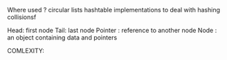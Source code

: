 Where used ?
circular lists
hashtable implementations to deal with hashing collisionsf


Head: first node
Tail: last node
Pointer : reference to another node
Node : an object containing data and pointers

COMLEXITY:


